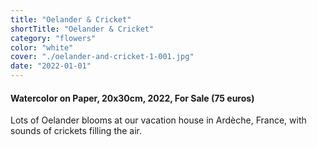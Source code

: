 ```yaml
---
title: "Oelander & Cricket"
shortTitle: "Oelander & Cricket"
category: "flowers"
color: "white"
cover: "./oelander-and-cricket-1-001.jpg"
date: "2022-01-01"
---
```

    
#### Watercolor on Paper, 20x30cm, 2022, For Sale (75 euros)
    
Lots of Oelander blooms at our vacation house in Ardèche, France, with sounds of crickets filling the air.